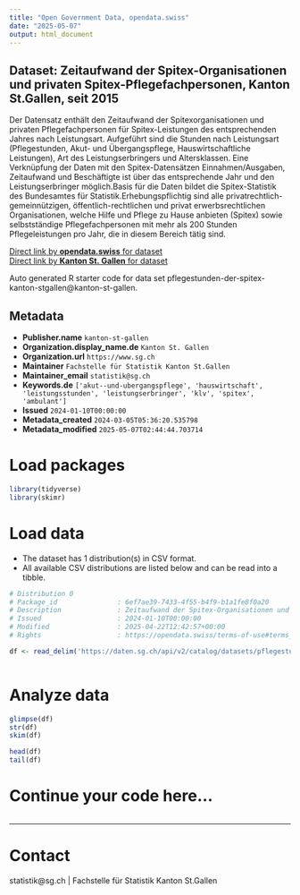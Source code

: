 ```yaml
---
title: "Open Government Data, opendata.swiss"
date: "2025-05-07"
output: html_document
---
```


## Dataset: Zeitaufwand der Spitex-Organisationen und privaten Spitex-Pflegefachpersonen, Kanton St.Gallen, seit 2015

Der Datensatz enthält den Zeitaufwand der Spitexorganisationen und privaten Pflegefachpersonen für Spitex-Leistungen des entsprechenden Jahres nach Leistungsart. Aufgeführt sind die Stunden nach Leistungsart (Pflegestunden, Akut- und Übergangspflege, Hauswirtschaftliche Leistungen), Art des Leistungserbringers und Altersklassen. Eine Verknüpfung der Daten mit den Spitex-Datensätzen Einnahmen/Ausgaben, Zeitaufwand und Beschäftigte ist über das entsprechende Jahr und den Leistungserbringer möglich.Basis für die Daten bildet die Spitex-Statistik des Bundesamtes für Statistik.Erhebungspflichtig sind alle privatrechtlich-gemeinnützigen, öffentlich-rechtlichen und privat erwerbsrechtlichen Organisationen, welche Hilfe und Pflege zu Hause anbieten (Spitex) sowie selbstständige Pflegefachpersonen mit mehr als 200 Stunden Pflegeleistungen pro Jahr, die in diesem Bereich tätig sind.

[Direct link by **opendata.swiss** for dataset](https://opendata.swiss/de/dataset/zeitaufwand-der-spitex-organisationen-und-privaten-spitex-pflegefachpersonen-kanton-st-gal-2015)<br>
[Direct link by **Kanton St. Gallen** for dataset](https://daten.sg.ch/explore/dataset/pflegestunden-der-spitex-kanton-stgallen/)

Auto generated R starter code for data set pflegestunden-der-spitex-kanton-stgallen@kanton-st-gallen.

## Metadata

- **Publisher.name** `kanton-st-gallen`
- **Organization.display_name.de** `Kanton St. Gallen`
- **Organization.url** `https://www.sg.ch`
- **Maintainer** `Fachstelle für Statistik Kanton St.Gallen`
- **Maintainer_email** `statistik@sg.ch`
- **Keywords.de** `['akut--und-ubergangspflege', 'hauswirtschaft', 'leistungsstunden', 'leistungserbringer', 'klv', 'spitex', 'ambulant']`
- **Issued** `2024-01-10T00:00:00`
- **Metadata_created** `2024-03-05T05:36:20.535798`
- **Metadata_modified** `2025-05-07T02:44:44.703714`


# Load packages

```r

library(tidyverse)
library(skimr)

```

# Load data

-   The dataset has 1 distribution(s) in CSV format.
-   All available CSV distributions are listed below and can be read into a tibble.

```r

# Distribution 0
# Package_id               : 6ef7ae39-7433-4f55-b4f9-b1a1fe8f0a20
# Description              : Zeitaufwand der Spitex-Organisationen und privaten Spitex-Pflegefachpersonen, Kanton St.Gallen, seit 2015 (csv)
# Issued                   : 2024-01-10T00:00:00
# Modified                 : 2025-04-22T12:42:57+00:00
# Rights                   : https://opendata.swiss/terms-of-use#terms_by

df <- read_delim('https://daten.sg.ch/api/v2/catalog/datasets/pflegestunden-der-spitex-kanton-stgallen/exports/csv?use_labels=true')



```

# Analyze data

```r

glimpse(df)
str(df)
skim(df)

head(df)
tail(df)

```

# Continue your code here...

```r

```

------------------------------------------------------------------------

# Contact

statistik@sg.ch | Fachstelle für Statistik Kanton St.Gallen
